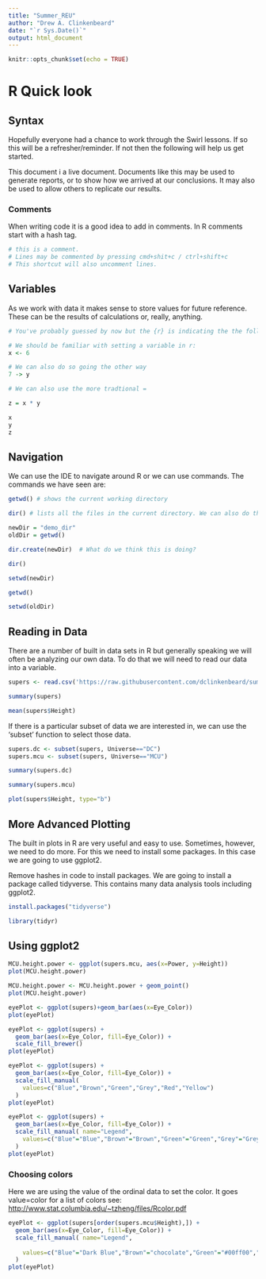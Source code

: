 ```yaml
---
title: "Summer_REU"
author: "Drew A. Clinkenbeard"
date: "`r Sys.Date()`"
output: html_document
---
```


```r
knitr::opts_chunk$set(echo = TRUE)
```

# R Quick look

## Syntax

Hopefully everyone had a chance to work through the Swirl lessons. If so this will be a refresher/reminder. If not then the following will help us get started.

This document i a live document. Documents like this may be used to generate reports, or to show how we arrived at our conclusions. It may also be used to allow others to replicate our results.

### Comments

When writing code it is a good idea to add in comments. In R comments start with a hash tag.

```r
# this is a comment.
# Lines may be commented by pressing cmd+shit+c / ctrl+shift+c
# This shortcut will also uncomment lines.

```

## Variables

As we work with data it makes sense to store values for future reference. These can be the results of calculations or, really, anything.

```r
# You've probably guessed by now but the {r} is indicating the the following is R code.

# We should be familiar with setting a variable in r:
x <- 6

# We can also do so going the other way
7 -> y

# We can also use the more tradtional =

z = x * y

x
y
z

```

## Navigation

We can use the IDE to navigate around R or we can use commands. The commands we have seen are:

```r
getwd() # shows the current working directory

dir() # lists all the files in the current directory. We can also do this with list.files()

newDir = "demo_dir"
oldDir = getwd()

dir.create(newDir)  # What do we think this is doing?

dir()

setwd(newDir)

getwd()

setwd(oldDir)
```

## Reading in Data

There are a number of built in data sets in R but generally speaking we will often be analyzing our own data.  To do that we will need to read our data into a variable. 

```r
supers <- read.csv('https://raw.githubusercontent.com/dclinkenbeard/summer-intro-to-coding-2022/main/SuperHero.csv')
```

```r
summary(supers)
```

```r
mean(supers$Height)
```

If there is a particular subset of data we are interested in, we can use the 'subset' function to select those data.

```r
supers.dc <- subset(supers, Universe=="DC")
supers.mcu <- subset(supers, Universe=="MCU")

summary(supers.dc)

summary(supers.mcu)

```

```r
plot(supers$Height, type="b")

```

## More Advanced Plotting

The built in plots in R are very useful and easy to use.  Sometimes, however, we need to do more. For this we need to install some packages.  In this case we are going to use ggplot2. 

Remove hashes in code to install packages.  We are going to install a package called tidyverse.  This contains many data analysis tools including ggplot2.

```r
install.packages("tidyverse")

library(tidyr)
```

## Using ggplot2


```r
MCU.height.power <- ggplot(supers.mcu, aes(x=Power, y=Height))
plot(MCU.height.power)
```

```r
MCU.height.power <- MCU.height.power + geom_point()
plot(MCU.height.power)
```

```r
eyePlot <- ggplot(supers)+geom_bar(aes(x=Eye_Color))
plot(eyePlot)

```

```r
eyePlot <- ggplot(supers) + 
  geom_bar(aes(x=Eye_Color, fill=Eye_Color)) +
  scale_fill_brewer()
plot(eyePlot)

```

```r
eyePlot <- ggplot(supers) + 
  geom_bar(aes(x=Eye_Color, fill=Eye_Color)) +
  scale_fill_manual(
    values=c("Blue","Brown","Green","Grey","Red","Yellow")
  )
plot(eyePlot)

```

```r
eyePlot <- ggplot(supers) + 
  geom_bar(aes(x=Eye_Color, fill=Eye_Color)) +
  scale_fill_manual( name="Legend",
    values=c("Blue"="Blue","Brown"="Brown","Green"="Green","Grey"="Grey","Red"="Red","Yellow"="Yellow")
  )
plot(eyePlot)

```

### Choosing colors

Here we are using the value of the ordinal data to set the color. It goes value=color for a list of colors see: <http://www.stat.columbia.edu/~tzheng/files/Rcolor.pdf>

```r
eyePlot <- ggplot(supers[order(supers.mcu$Height),]) + 
  geom_bar(aes(x=Eye_Color, fill=Eye_Color)) +
  scale_fill_manual( name="Legend",
                     
    values=c("Blue"="Dark Blue","Brown"="chocolate","Green"="#00ff00","Grey"="lightslategrey","Red"="Red","Yellow"="Yellow2")
  )
plot(eyePlot)

```
